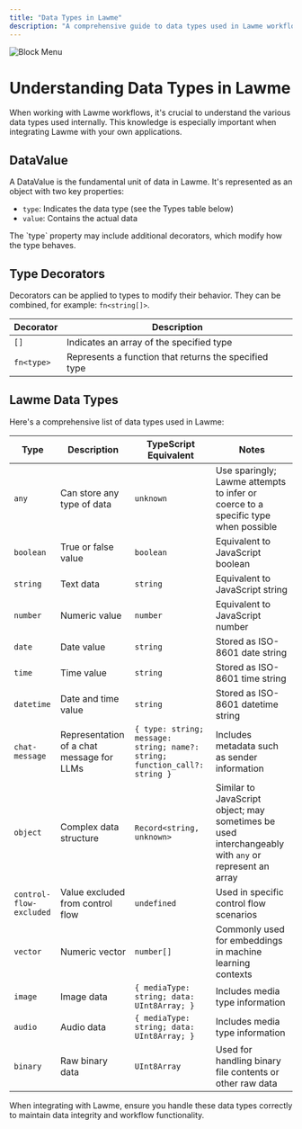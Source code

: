 ```yaml
---
title: "Data Types in Lawme"
description: "A comprehensive guide to data types used in Lawme workflows"
---
```



<Frame>
  <img
    src="/assets/block_menu.gif"
    alt="Block Menu"
  />
</Frame>

# Understanding Data Types in Lawme

When working with Lawme workflows, it's crucial to understand the various data types used internally. This knowledge is especially important when integrating Lawme with your own applications.

## DataValue

A DataValue is the fundamental unit of data in Lawme. It's represented as an object with two key properties:

- `type`: Indicates the data type (see the Types table below)
- `value`: Contains the actual data

<Callout type="info">
  The `type` property may include additional decorators, which modify how the type behaves.
</Callout>

## Type Decorators

Decorators can be applied to types to modify their behavior. They can be combined, for example: `fn<string[]>`.

| Decorator  | Description                                                   |
|------------|---------------------------------------------------------------|
| `[]`       | Indicates an array of the specified type                      |
| `fn<type>` | Represents a function that returns the specified type         |

## Lawme Data Types

Here's a comprehensive list of data types used in Lawme:

| Type                    | Description                                       | TypeScript Equivalent                                         | Notes                                                                                                    |
|-------------------------|---------------------------------------------------|---------------------------------------------------------------|----------------------------------------------------------------------------------------------------------|
| `any`                   | Can store any type of data                        | `unknown`                                                     | Use sparingly; Lawme attempts to infer or coerce to a specific type when possible                       |
| `boolean`               | True or false value                               | `boolean`                                                     | Equivalent to JavaScript boolean                                                                         |
| `string`                | Text data                                         | `string`                                                      | Equivalent to JavaScript string                                                                          |
| `number`                | Numeric value                                     | `number`                                                      | Equivalent to JavaScript number                                                                          |
| `date`                  | Date value                                        | `string`                                                      | Stored as ISO-8601 date string                                                                           |
| `time`                  | Time value                                        | `string`                                                      | Stored as ISO-8601 time string                                                                           |
| `datetime`              | Date and time value                               | `string`                                                      | Stored as ISO-8601 datetime string                                                                       |
| `chat-message`          | Representation of a chat message for LLMs         | `{ type: string; message: string; name?: string; function_call?: string }` | Includes metadata such as sender information                                                             |
| `object`                | Complex data structure                            | `Record<string, unknown>`                                     | Similar to JavaScript object; may sometimes be used interchangeably with `any` or represent an array    |
| `control-flow-excluded` | Value excluded from control flow                  | `undefined`                                                   | Used in specific control flow scenarios                                                                  |
| `vector`                | Numeric vector                                    | `number[]`                                                    | Commonly used for embeddings in machine learning contexts                                                |
| `image`                 | Image data                                        | `{ mediaType: string; data: UInt8Array; }`                    | Includes media type information                                                                          |
| `audio`                 | Audio data                                        | `{ mediaType: string; data: UInt8Array; }`                    | Includes media type information                                                                          |
| `binary`                | Raw binary data                                   | `UInt8Array`                                                  | Used for handling binary file contents or other raw data                                                 |

<Callout type="warning">
  When integrating with Lawme, ensure you handle these data types correctly to maintain data integrity and workflow functionality.
</Callout>
